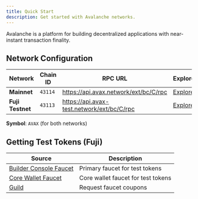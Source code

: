 ```yaml
---
title: Quick Start
description: Get started with Avalanche networks.
---
```


Avalanche is a platform for building decentralized applications with near-instant transaction finality.

## Network Configuration

| Network | Chain ID | RPC URL | Explorer |
|---------|----------|---------|----------|
| **Mainnet** | `43114` | https://api.avax.network/ext/bc/C/rpc | [Explorer](https://subnets.avax.network/c-chain) |
| **Fuji Testnet** | `43113` | https://api.avax-test.network/ext/bc/C/rpc | [Explorer](https://subnets-test.avax.network/c-chain) |

**Symbol**: `AVAX` (for both networks)

## Getting Test Tokens (Fuji)

| Source | Description |
|--------|-------------|
| [Builder Console Faucet](/console/primary-network/faucet) | Primary faucet for test tokens |
| [Core Wallet Faucet](https://core.app/tools/testnet-faucet/?subnet=c&token=c) | Core wallet faucet for test tokens |
| [Guild](https://guild.xyz/avalanche) | Request faucet coupons |



